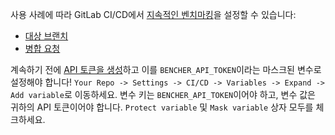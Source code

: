 사용 사례에 따라 GitLab CI/CD에서 [지속적인 벤치마킹][continuous benchmarking]을 설정할 수 있습니다:

- [대상 브랜치](#target-branch)
- [병합 요청](#merge-requests)

계속하기 전에 [API 토큰을 생성][created an api token]하고 이를 `BENCHER_API_TOKEN`이라는 마스크된 변수로 설정해야 합니다! `Your Repo -> Settings -> CI/CD -> Variables -> Expand -> Add variable`로 이동하세요. 변수 키는 `BENCHER_API_TOKEN`이어야 하고, 변수 값은 귀하의 API 토큰이어야 합니다. `Protect variable` 및 `Mask variable` 상자 모두를 체크하세요.

[continuous benchmarking]: /ko/docs/explanation/continuous-benchmarking/
[created an api token]: /ko/docs/how-to/claim/#create-an-api-token

[target branch]: #target-branch
[merge requests]: #merge-requests